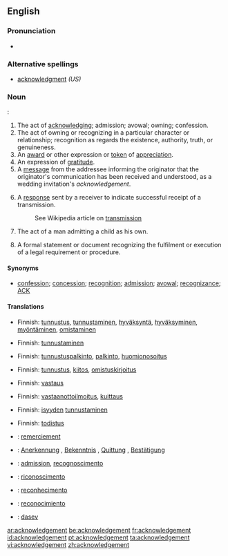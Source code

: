 ==English==

===Pronunciation===
*{{audio|en-us-acknowledgement.ogg|Audio (US)}}

===Alternative spellings===
*[[acknowledgment]] ''(US)''

===Noun===
{{UK}}: {{en-noun}}

# The act of [[acknowledge|acknowledging]]; admission; avowal; owning; confession.
# The act of owning or recognizing in a particular character or relationship; recognition as regards the existence, authority, truth, or genuineness.
# An [[award]] or other expression or [[token]] of [[appreciation]].
# An expression of [[gratitude]].
# A [[message]] from the addressee informing the originator that the originator's communication has been received and understood, as a wedding invitation's ''acknowledgement''.
# {{context|Telecommunications|computing|networking}} A [[response]] sent by a receiver to indicate successful receipt of a transmission.
#:See Wikipedia article on [[w:transmission (telecommunications)|transmission]]
# {{context|law}} The act of a man admitting a child as his own.
# {{context|law}} A formal statement or document recognizing the fulfilment or execution of a legal requirement or procedure.

====Synonyms====
* [[confession]]; [[concession]]; [[recognition]]; [[admission]]; [[avowal]]; [[recognizance]]; [[ACK]]

====Translations====
{{trans-top|act of acknowledging}}
*Finnish: [[tunnustus]], [[tunnustaminen]], [[hyväksyntä]], [[hyväksyminen]], [[myöntäminen]], [[omistaminen]]
{{trans-mid}}
{{trans-bottom}}

{{trans-top|act of owning or recognizing in a particular character or relationship}}
*Finnish: [[tunnustaminen]]
{{trans-mid}}
{{trans-bottom}}

{{trans-top|award}}
*Finnish: [[tunnustuspalkinto]], [[palkinto]], [[huomionosoitus]]
{{trans-mid}}
{{trans-bottom}}

{{trans-top|expression of thanks}}
*Finnish: [[tunnustus]], [[kiitos]], [[omistuskirjoitus]]
{{trans-mid}}
{{trans-bottom}}

{{trans-top|message informing that the originator's communication has been received and understood}}
*Finnish: [[vastaus]]
{{trans-mid}}
{{trans-bottom}}

{{trans-top|indication of a successful receipt of a transmission}}
*Finnish: [[vastaanottoilmoitus]], [[kuittaus]]
{{trans-mid}}
{{trans-bottom}}

{{trans-top|act of a man admitting a child as his own}}
*Finnish: [[isyys|isyyden]] [[tunnustaminen]]
{{trans-mid}}
{{trans-bottom}}

{{trans-top|formal statement or document recognizing the fulfilment or execution of a legal requirement or procedure}}
*Finnish: [[todistus]]
{{trans-mid}}
{{trans-bottom}}

{{checktrans}}
{{trans-top|translations to be checked}}
*{{ttbc|French}}: [[remerciement]] {{m}}
*{{ttbc|German}}: [[Anerkennung]] {{f}}, [[Bekenntnis]] {{n}}, [[Quittung]] {{f}}, [[Bestätigung]] {{f}}
*{{ttbc|Interlingua}}: [[admission]], [[recognoscimento]]
{{trans-mid}}
*{{ttbc|Italian}}: [[riconoscimento]] {{m}}
*{{ttbc|Portuguese}}: [[reconhecimento]] {{m}}
*{{ttbc|Spanish}}: [[reconocimiento]] {{m}}
*{{ttbc|Volapük}}: [[dasev]]
{{trans-bottom}}

[[ar:acknowledgement]]
[[be:acknowledgement]]
[[fr:acknowledgement]]
[[id:acknowledgement]]
[[pt:acknowledgement]]
[[ta:acknowledgement]]
[[vi:acknowledgement]]
[[zh:acknowledgement]]